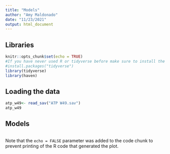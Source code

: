 ```yaml
---
title: "Models"
author: "Amy Maldonado"
date: "11/23/2021"
output: html_document
---
```


## Libraries
```r
knitr::opts_chunk$set(echo = TRUE)
#If you have never used R or tidyverse before make sure to install the package before loading the libraries
#install.packages("tidyverse")
library(tidyverse)
library(haven)
```

## Loading the data

```r

atp_w49<- read_sav("ATP W49.sav")
atp_w49

```

## Models

```r

```

Note that the `echo = FALSE` parameter was added to the code chunk to prevent printing of the R code that generated the plot.
